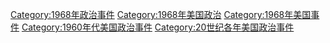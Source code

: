 [[Category:1968年政治事件|Category:1968年政治事件]]
[[Category:1968年美国政治|Category:1968年美国政治]]
[[Category:1968年美国事件|Category:1968年美国事件]]
[[Category:1960年代美国政治事件|Category:1960年代美国政治事件]]
[[Category:20世纪各年美国政治事件|Category:20世纪各年美国政治事件]]